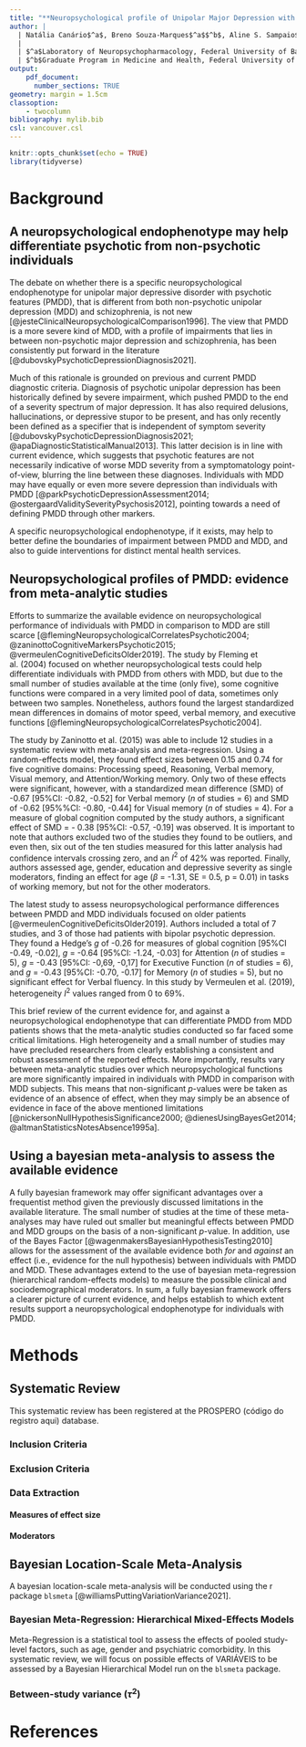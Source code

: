 ```yaml
---
title: "**Neuropsychological profile of Unipolar Major Depression with psychotic features:** protocol for a systematic review and bayesian meta-analysis"
author: |
  | Natália Canário$^a$, Breno Souza-Marques$^a$$^b$, Aline S. Sampaio$^a$$^b$, Lucas C. Quarantini$^a$$^b$^[Corresponding author: Lucas C. Quarantini lcq@ufba.br]
  |
  | $^a$Laboratory of Neuropsychopharmacology, Federal University of Bahia
  | $^b$Graduate Program in Medicine and Health, Federal University of Bahia
output: 
    pdf_document:
      number_sections: TRUE
geometry: margin = 1.5cm
classoption:
    - twocolumn
bibliography: mylib.bib
csl: vancouver.csl
---
```


```r
knitr::opts_chunk$set(echo = TRUE)
library(tidyverse)
```
# Background

## A neuropsychological endophenotype may help differentiate psychotic from non-psychotic individuals

The debate on whether there is a specific neuropsychological endophenotype for unipolar major depressive disorder with psychotic features (PMDD), that is different from both non-psychotic unipolar depression (MDD) and schizophrenia, is not new [@jesteClinicalNeuropsychologicalComparison1996]. The view that PMDD is a more severe kind of MDD, with a profile of impairments that lies in between non-psychotic major depression and schizophrenia, has been consistently put forward in the literature [@dubovskyPsychoticDepressionDiagnosis2021].

Much of this rationale is grounded on previous and current PMDD diagnostic criteria. Diagnosis of psychotic unipolar depression has been historically defined by severe impairment, which pushed PMDD to the end of a severity spectrum of major depression. It has also required delusions, hallucinations, or depressive stupor to be present, and has only recently been defined as a specifier that is independent of symptom severity [@dubovskyPsychoticDepressionDiagnosis2021; @apaDiagnosticStatisticalManual2013]. This latter decision is in line with current evidence, which suggests that psychotic features are not necessarily indicative of worse MDD severity from a symptomatology point-of-view, blurring the line between these diagnoses. Individuals with MDD may have equally or even more severe depression than individuals with PMDD [@parkPsychoticDepressionAssessment2014; @ostergaardValiditySeverityPsychosis2012], pointing towards a need of defining PMDD through other markers.

A specific neuropsychological endophenotype, if it exists, may help to better define the boundaries of impairment between PMDD and MDD, and also to guide interventions for distinct mental health services.

## Neuropsychological profiles of PMDD: evidence from meta-analytic studies

Efforts to summarize the available evidence on neuropsychological performance of individuals with PMDD in comparison to MDD are still scarce [@flemingNeuropsychologicalCorrelatesPsychotic2004; @zaninottoCognitiveMarkersPsychotic2015; @vermeulenCognitiveDeficitsOlder2019]. The study by Fleming et al. (2004) focused on whether neuropsychological tests could help differentiate individuals with PMDD from others with MDD, but due to the small number of studies available at the time (only five), some cognitive functions were compared in a very limited pool of data, sometimes only between two samples. Nonetheless, authors found the largest standardized mean differences in domains of motor speed, verbal memory, and executive functions [@flemingNeuropsychologicalCorrelatesPsychotic2004].

The study by Zaninotto et al. (2015) was able to include 12 studies in a systematic review with meta-analysis and meta-regression. Using a random-effects model, they found effect sizes between 0.15 and 0.74 for five cognitive domains: Processing speed, Reasoning, Verbal memory, Visual memory, and Attention/Working memory. Only two of these effects were significant, however, with a standardized mean difference (SMD) of -0.67 [95%CI: -0.82, -0.52] for Verbal memory (*n* of studies = 6) and SMD of -0.62 [95%%CI: -0.80, -0.44] for Visual memory (*n* of studies = 4). For a measure of global cognition computed by the study authors, a significant effect of SMD = - 0.38 [95%CI: -0.57, -0.19] was observed. It is important to note that authors excluded two of the studies they found to be outliers, and even then, six out of the ten studies measured for this latter analysis had confidence intervals crossing zero, and an $I^2$ of 42% was reported. Finally, authors assessed age, gender, education and depressive severity as single moderators, finding an effect for age ($\beta$ = -1.31, SE = 0.5, p = 0.01) in tasks of working memory, but not for the other moderators.

The latest study to assess neuropsychological performance differences between PMDD and MDD individuals focused on older patients [@vermeulenCognitiveDeficitsOlder2019]. Authors included a total of 7 studies, and 3 of those had patients with bipolar psychotic depression. They found a Hedge's $g$ of -0.26 for measures of global cognition [95%CI -0.49, -0.02], $g$ = -0.64 [95%CI: -1.24, -0.03] for Attention (*n* of studies = 5), $g$ = -0.43 [95%CI: -0,69, -0,17] for Executive Function (*n* of studies = 6), and $g$ = -0.43 [95%CI: -0.70, -0.17] for Memory (*n* of studies = 5), but no significant effect for Verbal fluency. In this study by Vermeulen et al. (2019), heterogeneity $I^2$ values ranged from 0 to 69%.

This brief review of the current evidence for, and against a neuropsychological endophenotype that can differentiate PMDD from MDD patients shows that the meta-analytic studies conducted so far faced some critical limitations. High heterogeneity and a small number of studies may have precluded researchers from clearly establishing a consistent and robust assessment of the reported effects. More importantly, results vary between meta-analytic studies over which neuropsychological functions are more significantly impaired in individuals with PMDD in comparison with MDD subjects. This means that non-significant *p*-values were be taken as evidence of an absence of effect, when they may simply be an absence of evidence in face of the above mentioned limitations [@nickersonNullHypothesisSignificance2000; @dienesUsingBayesGet2014; @altmanStatisticsNotesAbsence1995a].

## Using a bayesian meta-analysis to assess the available evidence

A fully bayesian framework may offer significant advantages over a frequentist method given the previously discussed limitations in the available literature. The small number of studies at the time of these meta-analyses may have ruled out smaller but meaningful effects between PMDD and MDD groups on the basis of a non-significant *p*-value. In addition, use of the Bayes Factor [@wagenmakersBayesianHypothesisTesting2010] allows for the assessment of the available evidence both *for* and *against* an effect (i.e., evidence for the null hypothesis) between individuals with PMDD and MDD. These advantages extend to the use of bayesian meta-regression (hierarchical random-effects models) to measure the possible clinical and sociodemographical moderators. In sum, a fully bayesian framework offers a clearer picture of current evidence, and helps establish to which extent results support a neuropsychological endophenotype for individuals with PMDD.

# Methods

## Systematic Review

This systematic review has been registered at the PROSPERO (código do registro aqui) database.

### Inclusion Criteria

### Exclusion Criteria

### Data Extraction

#### Measures of effect size

#### Moderators

## Bayesian Location-Scale Meta-Analysis

A bayesian location-scale meta-analysis will be conducted using the r package `blsmeta` [@williamsPuttingVariationVariance2021].

### Bayesian Meta-Regression: Hierarchical Mixed-Effects Models

Meta-Regression is a statistical tool to assess the effects of pooled study-level factors, such as age, gender and psychiatric comorbidity. In this systematic review, we will focus on possible effects of VARIÁVEIS to be assessed by a Bayesian Hierarchical Model run on the `blsmeta` package.

### Between-study variance ($\tau^2$)




\newpage
\onecolumn
# References